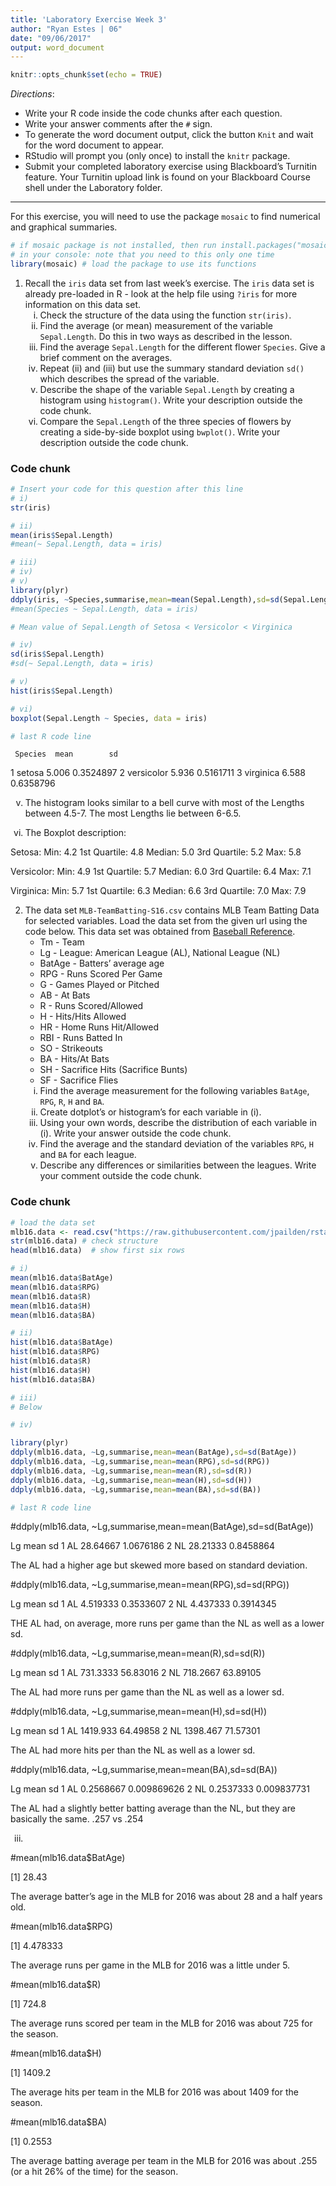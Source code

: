 ```yaml
---
title: 'Laboratory Exercise Week 3'
author: "Ryan Estes | 06"
date: "09/06/2017"
output: word_document
---
```


```r
knitr::opts_chunk$set(echo = TRUE)
```

*Directions*: 

* Write your R code inside the code chunks after each question.
* Write your answer comments after the `#` sign.
* To generate the word document output, click the button `Knit` and wait for the word document to appear.
* RStudio will prompt you (only once) to install the `knitr` package.
* Submit your completed laboratory exercise using Blackboard's Turnitin feature. Your Turnitin upload link is found on your Blackboard Course shell under the Laboratory folder.

***

For this exercise, you will need to use the package `mosaic` to find numerical and graphical summaries.

```r
# if mosaic package is not installed, then run install.packages("mosaic") 
# in your console: note that you need to this only one time
library(mosaic) # load the package to use its functions
```


1. Recall the `iris` data set from last week's exercise. The `iris` data set is already pre-loaded in R - look at the help file using `?iris` for more information on this data set.   
      i) Check the structure of the data using the function `str(iris)`.   
      ii) Find the average (or mean) measurement of the variable `Sepal.Length`. Do this in two ways as described in the lesson.   
      iii) Find the average `Sepal.Length` for the different flower `Species`. Give a brief comment on the averages.  
      iv) Repeat (ii) and (iii) but use the summary standard deviation `sd()` which describes the spread of the variable.   
      v) Describe the shape of the variable `Sepal.Length` by creating a histogram using `histogram()`.  Write your description outside the code chunk.  
      vi) Compare the `Sepal.Length` of the three species of flowers by creating a side-by-side boxplot using `bwplot()`. Write your description outside the code chunk.
      

### Code chunk
```r
# Insert your code for this question after this line
# i)
str(iris)

# ii)
mean(iris$Sepal.Length)
#mean(~ Sepal.Length, data = iris)

# iii)
# iv)
# v)
library(plyr)
ddply(iris, ~Species,summarise,mean=mean(Sepal.Length),sd=sd(Sepal.Length))
#mean(Species ~ Sepal.Length, data = iris)

# Mean value of Sepal.Length of Setosa < Versicolor < Virginica

# iv) 
sd(iris$Sepal.Length)
#sd(~ Sepal.Length, data = iris)

# v)
hist(iris$Sepal.Length)

# vi)
boxplot(Sepal.Length ~ Species, data = iris)

# last R code line
```

     Species  mean        sd
1     setosa 5.006 0.3524897
2 versicolor 5.936 0.5161711
3  virginica 6.588 0.6358796

v) The histogram looks similar to a bell curve with most of the Lengths between 4.5-7. The most Lengths lie between 6-6.5.

vi) The Boxplot description:

Setosa:
  Min: 4.2
  1st Quartile: 4.8
  Median: 5.0
  3rd Quartile: 5.2
  Max: 5.8
  
Versicolor:
  Min: 4.9
  1st Quartile: 5.7
  Median: 6.0
  3rd Quartile: 6.4
  Max: 7.1

Virginica:
  Min: 5.7
  1st Quartile: 6.3
  Median: 6.6
  3rd Quartile: 7.0
  Max: 7.9


2. The data set `MLB-TeamBatting-S16.csv` contains MLB Team Batting Data for selected variables. Load the data set from the given url using the code below. This data set was obtained from [Baseball Reference](https://www.baseball-reference.com/leagues/MLB/2016-standard-batting.shtml).
    * Tm - Team   
    * Lg - League: American League (AL), National League (NL)  
    * BatAge - Batters’ average age  
    * RPG - Runs Scored Per Game  
    * G - Games Played or Pitched  
    * AB - At Bats  
    * R - Runs Scored/Allowed  
    * H - Hits/Hits Allowed  
    * HR - Home Runs Hit/Allowed  
    * RBI - Runs Batted In  
    * SO - Strikeouts  
    * BA - Hits/At Bats  
    * SH - Sacrifice Hits (Sacrifice Bunts)  
    * SF - Sacrifice Flies  

    i) Find the average measurement for the following variables `BatAge`, `RPG`, `R`, `H` and `BA`.   
    ii) Create dotplot's or histogram's for each variable in (i).     
    iii) Using your own words, describe the distribution of each variable in (i).   Write your answer outside the code chunk.     
    iv) Find the average and the standard deviation of the variables `RPG`, `H` and `BA` for each league.     
    v) Describe any differences or similarities between the leagues. Write your comment outside the code chunk.
      


### Code chunk
```r
# load the data set
mlb16.data <- read.csv("https://raw.githubusercontent.com/jpailden/rstatlab/master/data/MLB-TeamBatting-S16.csv")
str(mlb16.data) # check structure
head(mlb16.data)  # show first six rows

# i)
mean(mlb16.data$BatAge)
mean(mlb16.data$RPG)
mean(mlb16.data$R)
mean(mlb16.data$H)
mean(mlb16.data$BA)

# ii)
hist(mlb16.data$BatAge)
hist(mlb16.data$RPG)
hist(mlb16.data$R)
hist(mlb16.data$H)
hist(mlb16.data$BA)

# iii)
# Below

# iv)

library(plyr)
ddply(mlb16.data, ~Lg,summarise,mean=mean(BatAge),sd=sd(BatAge))
ddply(mlb16.data, ~Lg,summarise,mean=mean(RPG),sd=sd(RPG))
ddply(mlb16.data, ~Lg,summarise,mean=mean(R),sd=sd(R))
ddply(mlb16.data, ~Lg,summarise,mean=mean(H),sd=sd(H))
ddply(mlb16.data, ~Lg,summarise,mean=mean(BA),sd=sd(BA))

# last R code line
```

  #ddply(mlb16.data, ~Lg,summarise,mean=mean(BatAge),sd=sd(BatAge))
  
  Lg     mean        sd
1 AL 28.64667 1.0676186
2 NL 28.21333 0.8458864

The AL had a higher age but skewed more based on standard deviation.

  #ddply(mlb16.data, ~Lg,summarise,mean=mean(RPG),sd=sd(RPG))
  
  Lg     mean        sd
1 AL 4.519333 0.3533607
2 NL 4.437333 0.3914345

THE AL had, on average, more runs per game than the NL as well as a lower sd.

  #ddply(mlb16.data, ~Lg,summarise,mean=mean(R),sd=sd(R))
  
  Lg     mean       sd
1 AL 731.3333 56.83016
2 NL 718.2667 63.89105

The AL had more runs per game than the NL as well as a lower sd.

  #ddply(mlb16.data, ~Lg,summarise,mean=mean(H),sd=sd(H))
  
  Lg     mean       sd
1 AL 1419.933 64.49858
2 NL 1398.467 71.57301

The AL had more hits per than the NL as well as a lower sd.

  #ddply(mlb16.data, ~Lg,summarise,mean=mean(BA),sd=sd(BA))
  
  Lg      mean          sd
1 AL 0.2568667 0.009869626
2 NL 0.2537333 0.009837731

The AL had a slightly better batting average than the NL, but they are basically the same. .257 vs .254

iii)

  #mean(mlb16.data$BatAge)
  
[1] 28.43

The average batter's age in the MLB for 2016 was about 28 and a half years old.

  #mean(mlb16.data$RPG)
  
[1] 4.478333

The average runs per game in the MLB for 2016 was a little under 5.

  #mean(mlb16.data$R)
  
[1] 724.8

The average runs scored per team in the MLB for 2016 was about 725 for the season.

  #mean(mlb16.data$H)
  
[1] 1409.2

The average hits per team in the MLB for 2016 was about 1409 for the season.

  #mean(mlb16.data$BA)
  
[1] 0.2553

The average batting average per team in the MLB for 2016 was about .255 (or a hit 26% of the time) for the season.
